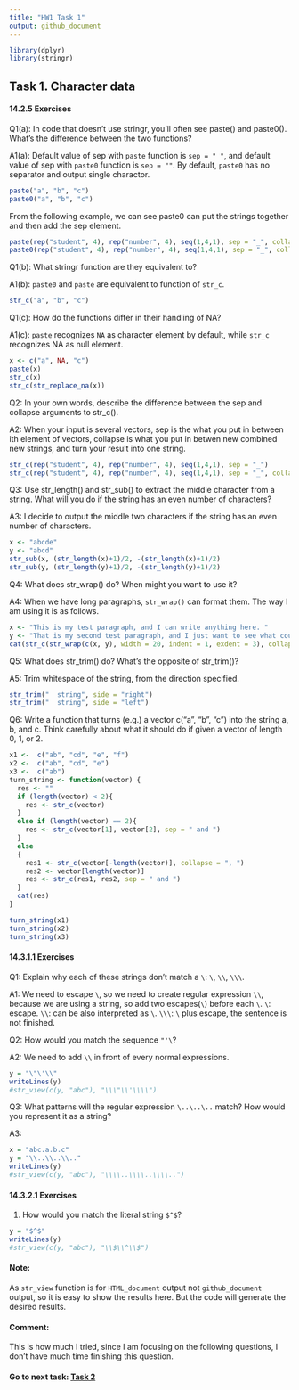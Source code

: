 ```yaml
---
title: "HW1 Task 1"
output: github_document
---
```


```r
library(dplyr)
library(stringr)
```

## Task 1. Character data

#### 14.2.5 Exercises

Q1(a): In code that doesn’t use stringr, you’ll often see paste() and paste0(). What’s the difference between the two functions? 

A1(a): Default value of sep with `paste` function is `sep = " "`, and default value of sep with `paste0` function is `sep = ""`. By default, `paste0` has no separator and output single charactor.

```r
paste("a", "b", "c")
paste0("a", "b", "c")
```

From the following example, we can see paste0 can put the strings together and then add the sep element. 

```r
paste(rep("student", 4), rep("number", 4), seq(1,4,1), sep = "_", collapse = ", ")
paste0(rep("student", 4), rep("number", 4), seq(1,4,1), sep = "_", collapse = ", ")
```

Q1(b): What stringr function are they equivalent to? 

A1(b): `paste0` and `paste` are equivalent to function of `str_c`.

```r
str_c("a", "b", "c")
```


Q1(c): How do the functions differ in their handling of NA?

A1(c): `paste` recognizes `NA` as character element by default, while `str_c` recognizes NA as null element. 

```r
x <- c("a", NA, "c")
paste(x)
str_c(x)
str_c(str_replace_na(x))
```

Q2: In your own words, describe the difference between the sep and collapse arguments to str_c().

A2: When your input is several vectors, sep is the what you put in between ith element of vectors, collapse is what you put in betwen new combined new strings, and turn your result into one string.

```r
str_c(rep("student", 4), rep("number", 4), seq(1,4,1), sep = "_")
str_c(rep("student", 4), rep("number", 4), seq(1,4,1), sep = "_", collapse = ", ")
```

Q3: Use str_length() and str_sub() to extract the middle character from a string. What will you do if the string has an even number of characters?

A3: I decide to output the middle two characters if the string has an even number of characters. 

```r
x <- "abcde"
y <- "abcd"
str_sub(x, (str_length(x)+1)/2, -(str_length(x)+1)/2)
str_sub(y, (str_length(y)+1)/2, -(str_length(y)+1)/2)
```

Q4: What does str_wrap() do? When might you want to use it?

A4: When we have long paragraphs, `str_wrap()` can format them. The way I am using it is as follows. 

```r
x <- "This is my test paragraph, and I can write anything here. "
y <- "That is my second test paragraph, and I just want to see what could happen."
cat(str_c(str_wrap(c(x, y), width = 20, indent = 1, exdent = 3), collapse = "\n"))
```

Q5: What does str_trim() do? What’s the opposite of str_trim()?

A5: Trim whitespace of the string, from the direction specified.

```r
str_trim("  string", side = "right")
str_trim("  string", side = "left")
```

Q6: Write a function that turns (e.g.) a vector c("a", "b", "c") into the string a, b, and c. Think carefully about what it should do if given a vector of length 0, 1, or 2.
```r
x1 <-  c("ab", "cd", "e", "f")
x2 <-  c("ab", "cd", "e")
x3 <-  c("ab")
turn_string <- function(vector) {
  res <- ""
  if (length(vector) < 2){
    res <- str_c(vector)
  }
  else if (length(vector) == 2){
    res <- str_c(vector[1], vector[2], sep = " and ")
  }
  else
  {
    res1 <- str_c(vector[-length(vector)], collapse = ", ")
    res2 <- vector[length(vector)]
    res <- str_c(res1, res2, sep = " and ") 
  }
  cat(res)
}

turn_string(x1)
turn_string(x2)
turn_string(x3)
```


#### 14.3.1.1 Exercises

Q1: Explain why each of these strings don’t match a `\`: `\`, `\\`, `\\\`.

A1: We need to escape `\`, so we need to create regular expression `\\`, because we are using a string, so add two escapes(`\`) before each `\`. 
`\`: escape. 
`\\`: can be also interpreted as `\`.
`\\\`: `\` plus escape, the sentence is not finished.

Q2: How would you match the sequence `"'\`?

A2: We need to add `\\` in front of every normal expressions. 

```r
y = "\"\'\\"
writeLines(y)
#str_view(c(y, "abc"), "\\\"\\'\\\\")
```

Q3: What patterns will the regular expression `\..\..\..` match? How would you represent it as a string?

A3: 
```r
x = "abc.a.b.c"
y = "\\..\\..\\.."
writeLines(y)
#str_view(c(y, "abc"), "\\\\..\\\\..\\\\..")
```

#### 14.3.2.1 Exercises

1. How would you match the literal string `$^$`?

```r
y = "$^$"
writeLines(y)
#str_view(c(y, "abc"), "\\$\\^\\$")
```

#### Note:

As `str_view` function is for `HTML_document` output not `github_document` output, so it is easy to show the results here. But the code will generate the desired results. 

#### Comment:

This is how much I tried, since I am focusing on the following questions, I don't have much time finishing this question. 

#### Go to next task: [Task 2](https://github.com/zxkathy/STAT547M_Zhao_Xin_HW/blob/master/HW1/Task2/HW01_2.md)